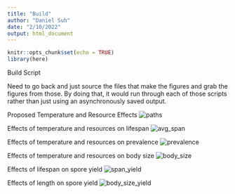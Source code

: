 ```yaml
---
title: "Build"
author: "Daniel Suh"
date: "2/10/2022"
output: html_document
---
```


```r
knitr::opts_chunk$set(echo = TRUE)
library(here)
```

Build Script

Need to go back and just source the files that make the figures and grab the figures from those. By doing that, it would run through each of those scripts rather than just using an asynchronously saved output.


Proposed Temperature and Resource Effects
![paths](figures/Tmp rsc paths.jpg)

Effects of temperature and resources on lifespan
![avg_span](figures/lifespan.png)

Effects of temperature and resources on prevalence
![prevalence](figures/prev.png)

Effects of temperature and resources on body size
![body_size](figures/body_size.png)

Effects of lifespan on spore yield
![span_yield](figures/lifespan_spores.png)

Effects of length on spore yield
![body_size_yield](figures/body_size_spores.png)





